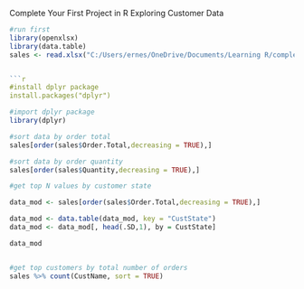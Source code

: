 Complete Your First Project in R
Exploring Customer Data

```{r}
#run first
library(openxlsx)
library(data.table)
sales <- read.xlsx("C:/Users/ernes/OneDrive/Documents/Learning R/complete-your-first-project-in-R-3820081-main/complete-your-first-project-in-R-3820081-main/Red30 Tech Sales.xlsx", 1, detectDates = TRUE)


```{r}
#install dplyr package
install.packages("dplyr")
```


```{r}
#import dplyr package
library(dplyr)
```

```{r}
#sort data by order total
sales[order(sales$Order.Total,decreasing = TRUE),]
```


```{r}
#sort data by order quantity
sales[order(sales$Quantity,decreasing = TRUE),]
```


```{r}
#get top N values by customer state

data_mod <- sales[order(sales$Order.Total,decreasing = TRUE),]

data_mod <- data.table(data_mod, key = "CustState")
data_mod <- data_mod[, head(.SD,1), by = CustState]

data_mod



```

```{r}
#get top customers by total number of orders
sales %>% count(CustName, sort = TRUE)
```
